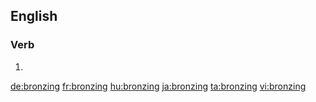 ==English==

===Verb===
{{head|en|present participle}}

# {{present participle of|bronze|lang=en}}

[[de:bronzing]]
[[fr:bronzing]]
[[hu:bronzing]]
[[ja:bronzing]]
[[ta:bronzing]]
[[vi:bronzing]]